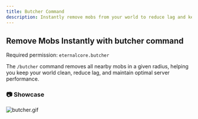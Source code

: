 ```yaml
---
title: Butcher Command
description: Instantly remove mobs from your world to reduce lag and keep it clean with the /butcher command.
---
```


## Remove Mobs Instantly with butcher command
Required permission: `eternalcore.butcher`

The `/butcher` command removes all nearby mobs in a given radius, helping you keep your world clean, reduce lag, and maintain optimal server performance.

### 📷 Showcase
![butcher.gif](/docs/eternalcore/butcher.gif)
